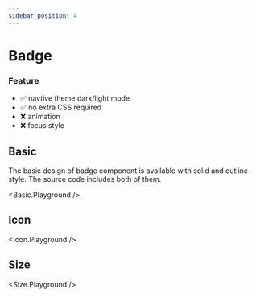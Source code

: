 ```yaml
---
sidebar_position: 4
---
```




# Badge 

### Feature
- ✅ navtive theme dark/light mode
- ️✅ no extra CSS required
- ❌ animation 
- ❌ focus style


## Basic

The basic design of badge component is available with solid and outline style.
The source code includes both of them.

<Basic.Playground />


## Icon

<Icon.Playground />


## Size

<Size.Playground />